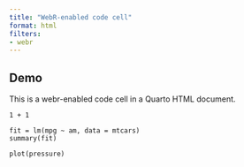 ```yaml
---
title: "WebR-enabled code cell"
format: html
filters:
- webr
---
```


## Demo

This is a webr-enabled code cell in a Quarto HTML document.

```webr
1 + 1 
```

```webr
fit = lm(mpg ~ am, data = mtcars)
summary(fit)
```

```webr
plot(pressure)
```
